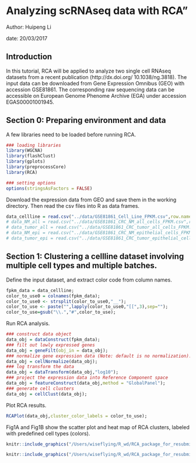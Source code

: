 # Analyzing scRNAseq data with RCA"
Author: Huipeng Li

date: 20/03/2017

## Introduction

In this tutorial, RCA will be applied to analyze two single cell RNAseq datasets from a recent publication (http://dx.doi.org/ 10.1038/ng.3818). The input data can be downloaded from Gene Expression Omnibus (GEO) with accession GSE81861. The corresponding raw sequencing data can be accessible on European Genome Phenome Archive (EGA) under accession EGAS00001001945. 

## Section 0: Preparing environment and data

A few libraries need to be loaded before running RCA.

```r
### loading libraries
library(WGCNA)
library(flashClust)
library(gplots)
library(preprocessCore)
library(RCA)

### setting options
options(stringsAsFactors = FALSE)
```

Download the expression data from GEO and save them in the working directory. Then read the csv files into R as data frames. 

```r
data_cellline = read.csv("../data/GSE81861_Cell_Line_FPKM.csv",row.names=1);
# data_NM_all = read.csv("../data/GSE81861_CRC_NM_all_cells_FPKM.csv",row.names=1);
# data_tumor_all = read.csv("../data/GSE81861_CRC_tumor_all_cells_FPKM.csv",row.names=1);
# data_NM_epi = read.csv("../data/GSE81861_CRC_NM_epithelial_cells_FPKM.csv",row.names=1);
# data_tumor_epi = read.csv("../data/GSE81861_CRC_tumor_epithelial_cells_FPKM.csv",row.names=1);
```

## Section 1: Clustering a cellline dataset involving multiple cell types and multiple batches. 

Define the input dataset, and extract color code from column names. 

```r
fpkm_data = data_cellline;
color_to_use0 = colnames(fpkm_data);
color_to_use0 <- strsplit(color_to_use0,"__");
color_to_use <- paste("",lapply(color_to_use0,"[[",3),sep="");
color_to_use=gsub("\\.","#",color_to_use);
```

Run RCA analysis. 

```r
### construct data object
data_obj = dataConstruct(fpkm_data);
### filt out lowly expressed genes
data_obj = geneFilt(obj_in = data_obj);
### normalize gene expression data (Note: default is no normalization).
data_obj = cellNormalize(data_obj);
### log transform the data
data_obj = dataTransform(data_obj,"log10");
### project the expression data into Reference Component space
data_obj = featureConstruct(data_obj,method = "GlobalPanel");
### generate cell clusters
data_obj = cellClust(data_obj);
```

Plot RCA results. 

```r
RCAPlot(data_obj,cluster_color_labels = color_to_use);
```

Fig1A and Fig1B show the scatter plot and heat map of RCA clusters, labeled with predefined cell types (colors).

```r
knitr::include_graphics("/Users/wiseflying/R_wd/RCA_package_for_resubmission/package_folder/RCA/vignettes/results/cellline_RCAplot_PCA_external_labels.png")
```

```r
knitr::include_graphics("/Users/wiseflying/R_wd/RCA_package_for_resubmission/package_folder/RCA/vignettes/results/cellline_RCAplot_heatmap_external_labels.png")
```


